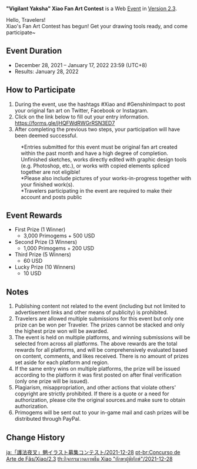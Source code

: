 {{Event
|name              = Version 2.3 "Vigilant Yaksha" Xiao Fan Art Contest
|image             = Vigilant Yaksha Xiao Fan Art Contest 2.3.png
|type              = Web
|type2             = Submission
|time_known        = yes
|time_start        = 2021-12-28 12:00:00
|time_start_offset = GMT+8
|time_end          = 2022-01-17 23:59:59
|time_end_offset   = GMT+8
|link              = https://genshin.hoyoverse.com/en/news/detail/18056
}}
'''"Vigilant Yaksha" Xiao Fan Art Contest''' is a Web [[Event]] in [[Version 2.3]].

Hello, Travelers!<br />
Xiao's Fan Art Contest has begun! Get your drawing tools ready, and come participate~

==Event Duration==
* December 28, 2021 – January 17, 2022 23:59 (UTC+8)
* Results: January 28, 2022

==How to Participate==
# During the event, use the hashtags #Xiao and #GenshinImpact to post your original fan art on Twitter, Facebook or Instagram.
# Click on the link below to fill out your entry information.<br />https://forms.gle/jHQFWdRWGrRSN3ED7
# After completing the previous two steps, your participation will have been deemed successful.
:<nowiki>*</nowiki>Entries submitted for this event must be original fan art created within the past month and have a high degree of completion. Unfinished sketches, works directly edited with graphic design tools (e.g. Photoshop, etc.), or works with copied elements spliced together are not eligible!
:<nowiki>*</nowiki>Please also include pictures of your works-in-progress together with your finished work(s).
:<nowiki>*</nowiki>Travelers participating in the event are required to make their account and posts public

==Event Rewards==
* First Prize (1 Winner)
** 3,000 Primogems + 500 USD
* Second Prize (3 Winners)
** 1,000 Primogems + 200 USD
* Third Prize (5 Winners)
** 60 USD
* Lucky Prize (10 Winners)
** 10 USD

==Notes==
# Publishing content not related to the event (including but not limited to advertisement links and other means of publicity) is prohibited.
# Travelers are allowed multiple submissions for this event but only one prize can be won per Traveler. The prizes cannot be stacked and only the highest prize won will be awarded.
# The event is held on multiple platforms, and winning submissions will be selected from across all platforms. The above rewards are the total rewards for all platforms, and will be comprehensively evaluated based on content, comments, and likes received. There is no amount of prizes set aside for each platform and region.
# If the same entry wins on multiple platforms, the prize will be issued according to the platform it was first posted on after final verification (only one prize will be issued).
# Plagiarism, misappropriation, and other actions that violate others' copyright are strictly prohibited. If there is a quote or a need for authorization, please cite the original sources.and make sure to obtain authorization.
# Primogems will be sent out to your in-game mail and cash prizes will be distributed through PayPal.

==Change History==
{{Change History|2.3}}

[[ja:「護法夜叉」魈イラスト募集コンテスト/2021-12-28]]
[[pt-br:Concurso de Arte de Fãs/Xiao/2.3]]
[[th:กิจกรรมวาดภาพธีม Xiao "ยักษาผู้พิทักษ์"/2021-12-28]]
